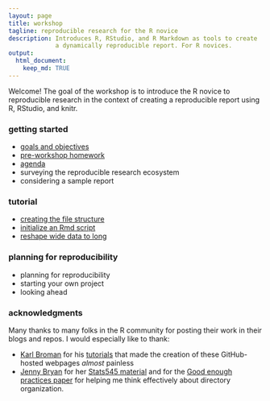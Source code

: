 ```yaml
---
layout: page
title: workshop
tagline: reproducible research for the R novice
description: Introduces R, RStudio, and R Markdown as tools to create
             a dynamically reproducible report. For R novices. 
output: 
  html_document:
    keep_md: TRUE
---
```


Welcome! The goal of the workshop is to introduce the R novice to reproducible research in the context of creating a reproducible report using R, RStudio, and knitr.  

### getting started

- [goals and objectives](pages/001_goals.html)
- [pre-workshop homework](pages/002_pre-hw.html) 
- [agenda](pages/003_agenda.html) 
- surveying the reproducible research ecosystem 
- considering a sample report 

### tutorial 

- [creating the file structure](pages/0201_create-file-structure.html)
- [initialize an Rmd script](pages/0202_doc_initial-script.html)
- [reshape wide data to long](pages/0205_data_tidy-data.html)

<!--
- [creating the file structure](pages/03-getting-started.html) 
- [initializing the Rmd report file](pages/04-initialize-Rmd.html) 
- [adding headings and images](pages/05-headings-and-images.html) 
- [specifying a style reference](pages/06-style-reference.html)
- [set up knitr and readr](pages/07-setup-knitr-and-readr.html)
- [read a data file and make a table](pages/08-read-data-make-table.html)
- [inline code and table formatting](pages/09-inline-code.html)
- performing a linear regression  
- reporting results in-line 
- graphing results  
- writing an equation 
- adding a citation 
- updating the report when the data change 
-->

### planning for reproducibility 

- planning for reproducibility 
- starting your own project 
- looking ahead 

### acknowledgments 

Many thanks to many folks in the R community for posting their work in their blogs and repos. I would especially like to thank: 

- [Karl Broman](http://kbroman.org) for his  [tutorials](http://kbroman.org/pages/tutorials.html) that made the creation of these GitHub-hosted webpages *almost* painless 
- [Jenny Bryan](https://github.com/jennybc) for her [Stats545 material](http://stat545.com/) and for the
[Good enough practices  paper](https://swcarpentry.github.io/good-enough-practices-in-scientific-computing/) for helping me think effectively about directory organization.  


